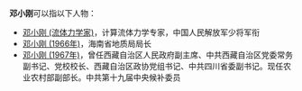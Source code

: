 '''邓小刚'''可以指以下人物：
* [[邓小刚_(流体力学家)|邓小刚 (流体力学家)]]，计算流体力学专家，中国人民解放军少将军衔
* [[邓小刚_(1966年)|邓小刚 (1966年)]]，海南省地质局局长
* [[邓小刚_(1967年)|邓小刚 (1967年)]]，曾任西藏自治区人民政府副主席、中共西藏自治区党委常务副书记、党校校长、西藏自治区政协党组书记、中共四川省委副书记。现任农业农村部副部长。中共第十九届中央候补委员
{{Disambiguation|X|cat=三字鄧姓人名消歧義}}